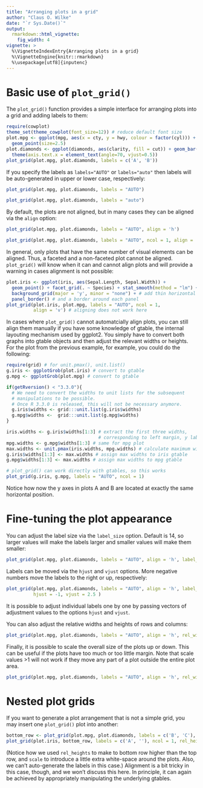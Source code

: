 ```yaml
---
title: "Arranging plots in a grid"
author: "Claus O. Wilke"
date: "`r Sys.Date()`"
output:
  rmarkdown::html_vignette:
    fig_width: 4
vignette: >
  %\VignetteIndexEntry{Arranging plots in a grid}
  %\VignetteEngine{knitr::rmarkdown}
  %\usepackage[utf8]{inputenc}
---
```


# Basic use of `plot_grid()`

The `plot_grid()` function provides a simple interface for arranging plots into a grid and adding labels to them:
```r
require(cowplot)
theme_set(theme_cowplot(font_size=12)) # reduce default font size
plot.mpg <- ggplot(mpg, aes(x = cty, y = hwy, colour = factor(cyl))) + 
  geom_point(size=2.5)
plot.diamonds <- ggplot(diamonds, aes(clarity, fill = cut)) + geom_bar() +
  theme(axis.text.x = element_text(angle=70, vjust=0.5))
plot_grid(plot.mpg, plot.diamonds, labels = c('A', 'B'))
```

If you specify the labels as `labels="AUTO"` or `labels="auto"` then labels will be auto-generated in upper or lower case, respectively:
```r
plot_grid(plot.mpg, plot.diamonds, labels = "AUTO")
```

```r
plot_grid(plot.mpg, plot.diamonds, labels = "auto")
```

By default, the plots are not aligned, but in many cases they can be aligned via the `align` option:
```r
plot_grid(plot.mpg, plot.diamonds, labels = "AUTO", align = 'h')
```

```r
plot_grid(plot.mpg, plot.diamonds, labels = "AUTO", ncol = 1, align = 'v')
```

In general, only plots that have the same number of visual elements can be aligned. Thus, a faceted and a non-faceted plot cannot be aligned. `plot_grid()` will know when it can and cannot align plots and will provide a warning in cases alignment is not possible:
```r
plot.iris <- ggplot(iris, aes(Sepal.Length, Sepal.Width)) + 
  geom_point() + facet_grid(. ~ Species) + stat_smooth(method = "lm") +
  background_grid(major = 'y', minor = "none") + # add thin horizontal lines 
  panel_border() # and a border around each panel
plot_grid(plot.iris, plot.mpg, labels = "AUTO", ncol = 1, 
          align = 'v') # aligning does not work here
```

In cases where `plot_grid()` cannot automatcially align plots, you can still align them manually if you have some knowledge of gtable, the internal layouting mechanism used by ggplot2. You simply have to convert both graphs into gtable objects and then adjust the relevant widths or heights. For the plot from the previous example, for example, you could do the following:
```r
require(grid) # for unit.pmax(), unit.list()
g.iris <- ggplotGrob(plot.iris) # convert to gtable
g.mpg <- ggplotGrob(plot.mpg) # convert to gtable

if(getRversion() < "3.3.0"){
  # We need to convert the widths to unit lists for the subsequent
  # manipulations to be possible.
  # Once R 3.3.0 is released, this will not be necessary anymore.
  g.iris$widths <- grid:::unit.list(g.iris$widths)   
  g.mpg$widths <-  grid:::unit.list(g.mpg$widths)
}

iris.widths <- g.iris$widths[1:3] # extract the first three widths, 
                                  # corresponding to left margin, y lab, and y axis
mpg.widths <- g.mpg$widths[1:3] # same for mpg plot
max.widths <- unit.pmax(iris.widths, mpg.widths) # calculate maximum widths
g.iris$widths[1:3] <- max.widths # assign max widths to iris gtable
g.mpg$widths[1:3] <- max.widths # assign max widths to mpg gtable

# plot_grid() can work directly with gtables, so this works
plot_grid(g.iris, g.mpg, labels = "AUTO", ncol = 1)
```

Notice how now the y axes in plots A and B are located at exactly the same horizontal position.

# Fine-tuning the plot appearance

You can adjust the label size via the `label_size` option. Default is 14, so larger values will make the labels larger and smaller values will make them smaller:
```r
plot_grid(plot.mpg, plot.diamonds, labels = "AUTO", align = 'h', label_size = 12)
```

Labels can be moved via the `hjust` and `vjust` options. More negative numbers move the labels to the right or up, respectively:
```r
plot_grid(plot.mpg, plot.diamonds, labels = "AUTO", align = 'h', label_size = 12,
          hjust = -1, vjust = 2.5 )
```

It is possible to adjust individual labels one by one by passing vectors of adjustment values to the options `hjust` and `vjust`. 

You can also adjust the relative widths and heights of rows and columns:
```r
plot_grid(plot.mpg, plot.diamonds, labels = "AUTO", align = 'h', rel_widths = c(1, 1.3))
```

Finally, it is possible to scale the overall size of the plots up or down. This can be useful if the plots have too much or too little margin. Note that scale values >1 will not work if they move any part of a plot outside the entire plot area.
```r
plot_grid(plot.mpg, plot.diamonds, labels = "AUTO", align = 'h', rel_widths = c(1, 1.3), scale = 0.95)
```


# Nested plot grids

If you want to generate a plot arrangement that is not a simple grid, you may insert one `plot_grid()` plot into another:
```r
bottom_row <- plot_grid(plot.mpg, plot.diamonds, labels = c('B', 'C'), align = 'h', rel_widths = c(1, 1.3))
plot_grid(plot.iris, bottom_row, labels = c('A', ''), ncol = 1, rel_heights = c(1, 1.2))
```

(Notice how we used `rel_heights` to make to bottom row higher than the top row, and `scale` to introduce a little extra white-space around the plots. Also, we can't auto-generate the labels in this case.)
Alignment is a bit tricky in this case, though, and we won't discuss this here. In principle, it can again be achieved by appropriately manipulating the underlying gtables.
